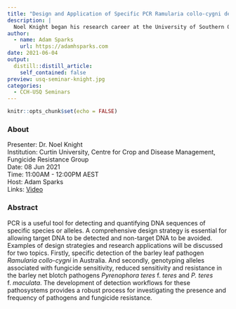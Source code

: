 ```yaml
---
title: "Design and Application of Specific PCR Ramularia collo-cygni detection Identifying fungicide resistance in Pyrenophora teres"
description: |
  Noel Knight began his research career at the University of Southern Queensland in Toowoomba in 2007, investigating pathotypes of the spot blotch pathogen of barley and describing disease symptoms of Fusarium crown rot on wheat. He subsequently spent two years at Cornell University in New York State researching leaf diseases of beetroot. Noel joined the Fungicide Resistance Group in the Centre for Crop and Disease Management at Curtin University in 2020, undertaking projects involved in detecting and characterising fungicide resistance in the barley net blotch pathogens.
author:
  - name: Adam Sparks
    url: https://adamhsparks.com
date: 2021-06-04
output:
  distill::distill_article:
    self_contained: false
preview: usq-seminar-knight.jpg
categories:
  - CCH-USQ Seminars
---
```


```r
knitr::opts_chunk$set(echo = FALSE)
```

### About

Presenter: Dr. Noel Knight \
Institution: Curtin University, Centre for Crop and Disease Management, Fungicide Resistance Group \
Date: 08 Jun 2021 \
Time: 11:00AM - 12:00PM AEST \
Host: Adam Sparks \
Links: [Video](https://youtu.be/h2B5TiSjjHM)

### Abstract

PCR is a useful tool for detecting and quantifying DNA sequences of specific species or alleles.
A comprehensive design strategy is essential for allowing target DNA to be detected and non-target DNA to be avoided.
Examples of design strategies and research applications will be discussed for two topics.
Firstly, specific detection of the barley leaf pathogen _Ramularia collo-cygni_ in Australia.
And secondly, genotyping alleles associated with fungicide sensitivity, reduced sensitivity and resistance in the barley net blotch pathogens _Pyrenophora teres_ f. _teres_ and _P. teres_ f. _maculata_.
The development of detection workflows for these pathosystems provides a robust process for investigating the presence and frequency of pathogens and fungicide resistance.
